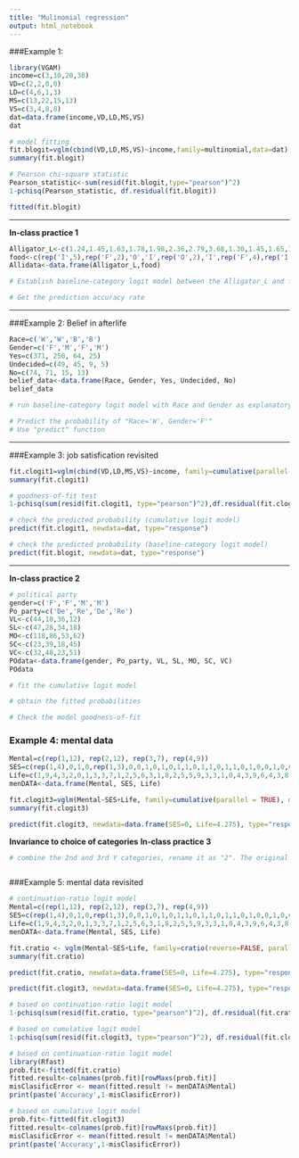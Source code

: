 ---
title: "Mulinomial regression"
output: html_notebook
---

###Example 1: 
```{r}
library(VGAM)
income=c(3,10,20,30)
VD=c(2,2,0,0)
LD=c(4,6,1,3)
MS=c(13,22,15,13)
VS=c(3,4,8,8)
dat=data.frame(income,VD,LD,MS,VS)
dat
```
```{r}
# model fitting
fit.blogit=vglm(cbind(VD,LD,MS,VS)~income,family=multinomial,data=dat)
summary(fit.blogit)
```

```{r}
# Pearson chi-square statistic
Pearson_statistic<-sum(resid(fit.blogit,type="pearson")^2)
1-pchisq(Pearson_statistic, df.residual(fit.blogit))
```

```{r}
fitted(fit.blogit)
```

________________________________

**In-class practice 1**
```{r}
Alligator_L<-c(1.24,1.45,1.63,1.78,1.98,2.36,2.79,3.68,1.30,1.45,1.65,1.78,2.03,2.39,2.84,3.71,1.30,1.47,1.65,1.78,2.03,2.41,3.25,3.89,1.32,1.47,1.65,1.80,2.16,2.44,3.28,1.32,1.50,1.65,1.80,2.26,2.46,3.33,1.40,1.52,1.68,1.85,2.31,2.56,3.56,1.42,1.55,1.70,1.88,2.31,2.67,3.58,1.42,1.60,1.73,1.93,2.36,2.72,3.66)
food<-c(rep('I',5),rep('F',2),'O','I',rep('O',2),'I',rep('F',4),rep('I',3),'O',rep('F',2),'O',rep('F',4),'I',rep('F',2),'O','F','I',rep('F',6),'I',rep('F',3),'O','F',rep('I',4),rep('F',4),'I','O','I','F','I','F')
Allidata<-data.frame(Alligator_L,food)
```

```{r}
# Establish baseline-category logit model between the Alligator_L and food

```

```{r}
# Get the prediction accuracy rate

```


__________________________________________
###Example 2: Belief in afterlife
```{r}
Race=c('W','W','B','B')
Gender=c('F','M','F','M')
Yes=c(371, 250, 64, 25)
Undecided=c(49, 45, 9, 5)
No=c(74, 71, 15, 13)
belief_data<-data.frame(Race, Gender, Yes, Undecided, No)
belief_data
```

```{r}
# run baseline-category logit model with Race and Gender as explanatory variables.


```

```{r}
# Predict the probability of "Race='W', Gender='F'"
# Use "predict" function

```


_____________________________________________
###Example 3: job satisfication revisited
```{r}
fit.clogit1=vglm(cbind(VD,LD,MS,VS)~income, family=cumulative(parallel = TRUE), data=dat)
summary(fit.clogit1)
```
```{r}
# goodness-of-fit test
1-pchisq(sum(resid(fit.clogit1, type="pearson")^2),df.residual(fit.clogit1))
```

```{r}
# check the predicted probability (cumulative logit model)
predict(fit.clogit1, newdata=dat, type="response")
```

```{r}
# check the predicted probability (baseline-category logit model)
predict(fit.blogit, newdata=dat, type="response")
```

_____________________________________________
**In-class practice 2**
```{r}
# political party
gender=c('F','F','M','M')
Po_party=c('De','Re','De','Re')
VL<-c(44,18,36,12)
SL<-c(47,28,34,18)
MO<-c(118,86,53,62)
SC<-c(23,39,18,45)
VC<-c(32,48,23,51)
POdata<-data.frame(gender, Po_party, VL, SL, MO, SC, VC)
POdata
```

```{r}
# fit the cumulative logit model

```

```{r}
# obtain the fitted probabilities

```

```{r}
# Check the model goodness-of-fit 

```

### Example 4: mental data
```{r}
Mental=c(rep(1,12), rep(2,12), rep(3,7), rep(4,9))
SES=c(rep(1,4),0,1,0,rep(1,3),0,0,1,0,1,0,1,1,0,1,1,0,1,1,0,1,0,0,1,0,0,1,1,1,0,0,0,1,0,0)
Life=c(1,9,4,3,2,0,1,3,3,7,1,2,5,6,3,1,8,2,5,5,9,3,3,1,0,4,3,9,6,4,3,8,2,7,5,4,4,8,8,9)
menDATA<-data.frame(Mental, SES, Life)
```

```{r}
fit.clogit3=vglm(Mental~SES+Life, family=cumulative(parallel = TRUE), data=menDATA)
summary(fit.clogit3)
```

```{r}
predict(fit.clogit3, newdata=data.frame(SES=0, Life=4.275), type="response")
```


**Invariance to choice of categories**
**In-class practice 3**
```{r}
# combine the 2nd and 3rd Y categories, rename it as "2". The original 4th category of Y is renamed as "3"

```

```{r}

```

###Example 5: mental data revisited
```{r}
# continuation-ratio logit model
Mental=c(rep(1,12), rep(2,12), rep(3,7), rep(4,9))
SES=c(rep(1,4),0,1,0,rep(1,3),0,0,1,0,1,0,1,1,0,1,1,0,1,1,0,1,0,0,1,0,0,1,1,1,0,0,0,1,0,0)
Life=c(1,9,4,3,2,0,1,3,3,7,1,2,5,6,3,1,8,2,5,5,9,3,3,1,0,4,3,9,6,4,3,8,2,7,5,4,4,8,8,9)
menDATA<-data.frame(Mental, SES, Life)
```

```{r}
fit.cratio <- vglm(Mental~SES+Life, family=cratio(reverse=FALSE, parallel=TRUE), data=menDATA)
summary(fit.cratio)
```

```{r}
predict(fit.cratio, newdata=data.frame(SES=0, Life=4.275), type="response")
```

```{r}
predict(fit.clogit3, newdata=data.frame(SES=0, Life=4.275), type="response")
```

```{r}
# based on continuation-ratio logit model
1-pchisq(sum(resid(fit.cratio, type="pearson")^2), df.residual(fit.cratio))
```

```{r}
# based on cumulative logit model
1-pchisq(sum(resid(fit.clogit3, type="pearson")^2), df.residual(fit.clogit3))
```


```{r}
# based on continuation-ratio logit model
library(Rfast)
prob.fit<-fitted(fit.cratio)
fitted.result<-colnames(prob.fit)[rowMaxs(prob.fit)]
misClasificError <- mean(fitted.result != menDATA$Mental)
print(paste('Accuracy',1-misClasificError))
```

```{r}
# based on cumulative logit model
prob.fit<-fitted(fit.clogit3)
fitted.result<-colnames(prob.fit)[rowMaxs(prob.fit)]
misClasificError <- mean(fitted.result != menDATA$Mental)
print(paste('Accuracy',1-misClasificError))
```

























